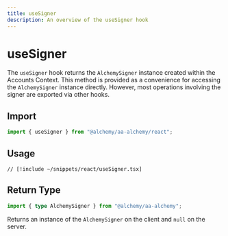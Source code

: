 ```yaml
---
title: useSigner
description: An overview of the useSigner hook
---
```


# useSigner

The `useSigner` hook returns the `AlchemySigner` instance created within the Accounts Context. This method is provided as a convenience for accessing the `AlchemySigner` instance directly. However, most operations involving the signer are exported via other hooks.

## Import

```ts
import { useSigner } from "@alchemy/aa-alchemy/react";
```

## Usage

```tsx [useSigner.tsx]
// [!include ~/snippets/react/useSigner.tsx]
```

## Return Type

```ts
import { type AlchemySigner } from "@alchemy/aa-alchemy";
```

Returns an instance of the `AlchemySigner` on the client and `null` on the server.
